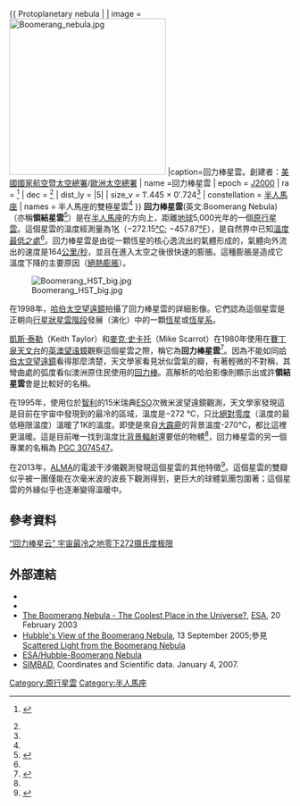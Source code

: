 {{noteTA
|G1=物理學
}}
{{ Protoplanetary nebula |
| image = [[File:Boomerang_nebula.jpg|280px]]
|caption=回力棒星雲。創建者：[[美國國家航空暨太空總署|美國國家航空暨太空總署]]/[[歐洲太空總署|歐洲太空總署]]
| name =回力棒星雲
| epoch = [[J2000|J2000]]
| ra = {{RA|12|44|45.45}}<ref name="simbad">{{Harvard reference | Surname1 = SIMBAD | Title = Results for Boomerang Nebula | Authorlink = SIMBAD | Journal =  | Year = 2007 | Date = January 4, 2007 | Publisher = SIMBAD, Centre de Données Astronomiques de Strasbourg | URL = http://simbad.u-strasbg.fr/simbad/sim-id?protocol=html&Ident=Boomerang+Nebula }} {{Cite web |url=http://simbad.u-strasbg.fr/simbad/sim-id?protocol=html&Ident=Boomerang+Nebula |title=存档副本 |accessdate=2009-11-25 |archive-date=2013-10-07 |archive-url=https://web.archive.org/web/20131007044839/http://simbad.u-strasbg.fr/simbad/sim-id?protocol=html&Ident=Boomerang+Nebula |dead-url=yes }}</ref>
| dec = {{DEC|-54|31|11.4}}<ref name="simbad" />
| dist_ly = |5|
| size_v = 1′.445 × 0′.724<ref name="simbad" />
| constellation = [[半人馬座|半人馬座]]
| names = 半人馬座的雙極星雲<ref name="simbad" />
}}
'''回力棒星雲'''(英文:Boomerang Nebula)（亦稱'''領結星雲'''<ref name="smh">{{cite web |url=http://www.space.com/scienceastronomy/hubble_boomerang_030220.html |title=存档副本 |accessdate=2009-11-29 |deadurl=yes |archiveurl=https://web.archive.org/web/20090523195958/http://www.space.com/scienceastronomy/hubble_boomerang_030220.html |archivedate=2009-05-23 }}</ref>）是在[[半人馬座|半人馬座]]的方向上，距離[[地球|地球]]5,000光年的一個[[原行星雲|原行星雲]]。這個星雲的溫度經測量為1[[热力学温标|K]]（−272.15[[摄氏温标|°C]]; −457.87[[华氏温标|°F]]），是自然界中已知[[絕對溫度|溫度最低之處]]<ref name="smh" />。回力棒星雲是由從一顆恆星的核心逸流出的氣體形成的，氣體向外流出的速度是164[[公里/秒|公里/秒]]，並且在進入太空之後很快速的膨脹。這種膨脹是造成它溫度下降的主要原因（[[絕熱膨脹|絕熱膨脹]]）。

[[File:Boomerang_HST_big.jpg|thumb]]

在1998年，[[哈伯太空望遠鏡|哈伯太空望遠鏡]]拍攝了回力棒星雲的詳細影像。它們認為這個星雲是正朝向[[行星狀星雲|行星狀星雲階段]]發展（演化）中的一顆[[恆星|恆星]]或[[恆星系|恆星系]]。

[[凱斯·泰勒|凱斯·泰勒]]（Keith Taylor）和[[麥克·史卡托|麥克·史卡托]]（Mike Scarrot）在1980年使用在[[賽丁泉天文台|賽丁泉天文台]]的[[英澳望遠鏡|英澳望遠鏡]]觀察這個星雲之際，稱它為'''回力棒星雲'''<ref>{{Cite web |url=http://www.aao.gov.au/images/captions/aat079.html |title=大衛·梅林在90年代使用英澳望遠鏡拍攝的回力棒星雲 |accessdate=2009-11-29 |archive-date=2009-07-20 |archive-url=https://web.archive.org/web/20090720112253/http://www.aao.gov.au/images/captions/aat079.html |dead-url=no }}</ref>。因為不能如同[[哈伯太空望遠鏡|哈伯太空望遠鏡]]看得那麼清楚，天文學家看見狀似雲氣的瓣，有著輕微的不對稱，其彎曲處的弧度看似澳洲原住民使用的[[飛去來器|回力棒]]。高解析的哈伯影像則顯示出或許'''領結星雲'''會是比較好的名稱。

在1995年，使用位於[[智利|智利]]的15米瑞典[[ESO|ESO]]次微米波望遠鏡觀測，天文學家發現這是目前在宇宙中發現到的最冷的區域，溫度是−272 °C，只比[[絕對零度|絕對零度]]（溫度的最低極限溫度）溫暖了1K的溫度。即使是來自[[大霹靂|大霹靂]]的背景溫度-270°C，都比這裡更溫暖。這是目前唯一找到溫度比[[背景輻射|背景輻射]]還要低的物體<ref name="smh" />，回力棒星雲的另一個專業的名稱為 
[http://server2.sky-map.org/starview?object_type=2&object_id=8142 PGC 3074547]{{Wayback|url=http://server2.sky-map.org/starview?object_type=2&object_id=8142 |date=20110728031416 }}。

在2013年，[[ALMA|ALMA]]的電波干涉儀觀測發現這個星雲的其他特徵<ref>{{cite web|title=ALMA reveals ghostly shape of 'coldest place in the universe'|url=http://phys.org/news/2013-10-alma-reveals-ghostly-coldest-universe.html|work=Phys.Org|publisher=Omicron Technology Limited|accessdate=25 October 2013|archive-date=2013-10-29|archive-url=https://web.archive.org/web/20131029202001/http://phys.org/news/2013-10-alma-reveals-ghostly-coldest-universe.html|dead-url=no}}</ref>。這個星雲的雙瓣似乎被一團僅能在次毫米波的波長下觀測得到，更巨大的球體氣團包圍著；這個星雲的外緣似乎也逐漸變得溫暖中。

== 參考資料 ==
{{Reflist}}
[https://web.archive.org/web/20140508025401/http://www.60malaysia.com/news/china/24937.html “回力棒星云” 宇宙最冷之地零下272摄氏度极限]

== 外部連結 ==
*{{cite journal | last = Sahai | first = Raghvendra | authorlink = | coauthors = Nyman, Lars-Åke | year = 1997 | month = | title = The Boomerang Nebula: The Coldest Region of the Universe? | journal = The Astrophysical Journal | volume = 487 | issue = | pages = L155–L159 | doi = 10.1086/310897 | url = | accessdate = | quote = }}
*{{cite news |first=Malcolm W. |last=Browne |authorlink= |coauthors= |title=The Chilliest of Stars |url=http://query.nytimes.com/gst/fullpage.html?res=9506E1DC1F3EF937A15755C0A961958260 |work=[[New_York_Times|New York Times]] |publisher= |date=June 24, 1997 |accessdate= }}
* [https://web.archive.org/web/20120309153419/http://www.esa.int/esaSC/Pr_1_2003_h_en.html The Boomerang Nebula - The Coolest Place in the Universe?], [[European_Space_Agency|ESA]], 20 February 2003
* [http://www.universetoday.com/am/publish/scattered_light_from_boomerang.html Hubble's View of the Boomerang Nebula]{{Wayback|url=http://www.universetoday.com/am/publish/scattered_light_from_boomerang.html |date=20060521075652 }}, 13 September 2005;參見[http://hubblesite.org/newscenter/newsdesk/archive/releases/2005/25/image/a Scattered Light from the Boomerang Nebula]{{Wayback|url=http://hubblesite.org/newscenter/newsdesk/archive/releases/2005/25/image/a |date=20080517062144 }}
*[http://www.spacetelescope.org/news/html/heic0301.html ESA/Hubble-Boomerang Nebula]{{Wayback|url=http://www.spacetelescope.org/news/html/heic0301.html |date=20090401231642 }}
*[http://simbad.u-strasbg.fr/simbad/sim-id?protocol=html&Ident=Boomerang+Nebula SIMBAD]{{Wayback|url=http://simbad.u-strasbg.fr/simbad/sim-id?protocol=html&Ident=Boomerang+Nebula |date=20131007044839 }}, Coordinates and Scientific data. January 4, 2007.

[[Category:原行星雲|Category:原行星雲]]
[[Category:半人馬座|Category:半人馬座]]